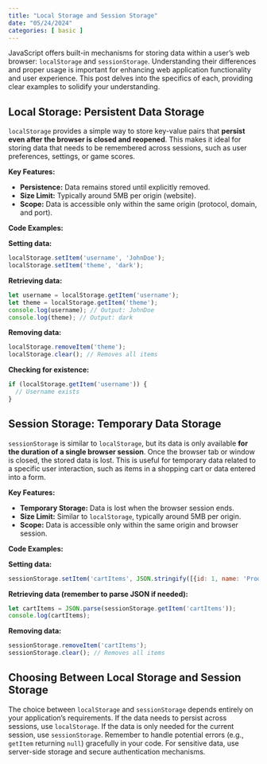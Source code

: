 ```yaml
---
title: "Local Storage and Session Storage"
date: "05/24/2024"
categories: [ basic ]
---
```


JavaScript offers built-in mechanisms for storing data within a user's web browser: `localStorage` and `sessionStorage`.  Understanding their differences and proper usage is important for enhancing web application functionality and user experience.  This post delves into the specifics of each, providing clear examples to solidify your understanding.


## Local Storage: Persistent Data Storage

`localStorage` provides a simple way to store key-value pairs that **persist even after the browser is closed and reopened**. This makes it ideal for storing data that needs to be remembered across sessions, such as user preferences, settings, or game scores.

**Key Features:**

* **Persistence:** Data remains stored until explicitly removed.
* **Size Limit:** Typically around 5MB per origin (website).
* **Scope:** Data is accessible only within the same origin (protocol, domain, and port).


**Code Examples:**

**Setting data:**

```javascript
localStorage.setItem('username', 'JohnDoe');
localStorage.setItem('theme', 'dark');
```

**Retrieving data:**

```javascript
let username = localStorage.getItem('username');
let theme = localStorage.getItem('theme');
console.log(username); // Output: JohnDoe
console.log(theme); // Output: dark
```

**Removing data:**

```javascript
localStorage.removeItem('theme');
localStorage.clear(); // Removes all items
```

**Checking for existence:**

```javascript
if (localStorage.getItem('username')) {
  // Username exists
}
```


## Session Storage: Temporary Data Storage

`sessionStorage` is similar to `localStorage`, but its data is only available **for the duration of a single browser session**.  Once the browser tab or window is closed, the stored data is lost.  This is useful for temporary data related to a specific user interaction, such as items in a shopping cart or data entered into a form.

**Key Features:**

* **Temporary Storage:** Data is lost when the browser session ends.
* **Size Limit:** Similar to `localStorage`, typically around 5MB per origin.
* **Scope:** Data is accessible only within the same origin and browser session.

**Code Examples:**

**Setting data:**

```javascript
sessionStorage.setItem('cartItems', JSON.stringify([{id: 1, name: 'Product A'}, {id: 2, name: 'Product B'}]));
```

**Retrieving data (remember to parse JSON if needed):**

```javascript
let cartItems = JSON.parse(sessionStorage.getItem('cartItems'));
console.log(cartItems);
```

**Removing data:**

```javascript
sessionStorage.removeItem('cartItems');
sessionStorage.clear(); // Removes all items
```


## Choosing Between Local Storage and Session Storage

The choice between `localStorage` and `sessionStorage` depends entirely on your application's requirements. If the data needs to persist across sessions, use `localStorage`. If the data is only needed for the current session, use `sessionStorage`. Remember to handle potential errors (e.g., `getItem` returning `null`) gracefully in your code.  For sensitive data, use server-side storage and secure authentication mechanisms.


